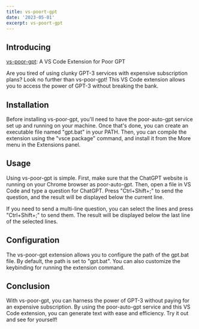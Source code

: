```yaml
---
title: vs-poort-gpt
date: '2023-05-01'
excerpt: vs-poort-gpt
---
```


## Introducing

[vs-poor-gpt](https:/*github.com*eggcaker/vs-poor-gpt): A VS Code Extension for Poor GPT

Are you tired of using clunky GPT-3 services with expensive subscription plans? Look no further than vs-poor-gpt! This VS Code
extension allows you to access the power of GPT-3 without breaking the bank.

## Installation

Before installing vs-poor-gpt, you'll need to have the poor-auto-gpt service set up and running on your machine. Once that's done,
you can create an executable file named "gpt.bat" in your PATH. Then, you can compile the extension using the "vsce package"
command, and install it from the More menu in the Extensions panel.

## Usage

Using vs-poor-gpt is simple. First, make sure that the ChatGPT website is running on your Chrome browser as poor-auto-gpt. Then,
open a file in VS Code and type a question for ChatGPT. Press "Ctrl+Shift+;" to send the question, and the result will be
displayed below the current line.

If you need to send a multi-line question, you can select the lines and press "Ctrl+Shift+;" to send them. The result will be
displayed below the last line of the selected lines.

## Configuration

The vs-poor-gpt extension allows you to configure the path of the gpt.bat file. By default, the path is set to "gpt.bat". You can
also customize the keybinding for running the extension command.

## Conclusion

With vs-poor-gpt, you can harness the power of GPT-3 without paying for an expensive subscription. By using the poor-auto-gpt
service and this VS Code extension, you can generate text with ease and efficiency. Try it out and see for yourself!
